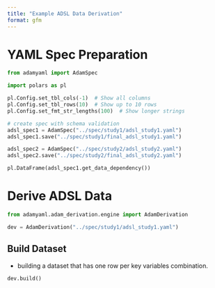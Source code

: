 ```yaml
---
title: "Example ADSL Data Derivation"
format: gfm
---
```


# YAML Spec Preparation

```python
from adamyaml import AdamSpec
```

```python
import polars as pl 

pl.Config.set_tbl_cols(-1)  # Show all columns
pl.Config.set_tbl_rows(10)  # Show up to 10 rows
pl.Config.set_fmt_str_lengths(100)  # Show longer strings
```

```python
# create spec with schema validation
adsl_spec1 = AdamSpec("../spec/study1/adsl_study1.yaml")
adsl_spec1.save("../spec/study1/final_adsl_study1.yaml")

adsl_spec2 = AdamSpec("../spec/study2/adsl_study2.yaml")
adsl_spec2.save("../spec/study2/final_adsl_study2.yaml")
```

```python
pl.DataFrame(adsl_spec1.get_data_dependency())
```

# Derive ADSL Data 

```python
from adamyaml.adam_derivation.engine import AdamDerivation
```

```python
dev = AdamDerivation("../spec/study1/adsl_study1.yaml")
```

## Build Dataset

- building a dataset that has one row per key variables combination.

```python
dev.build()
```



